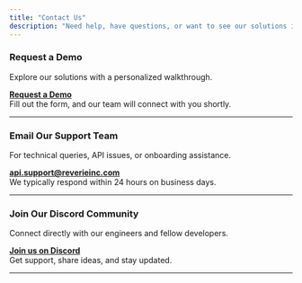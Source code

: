```yaml
---
title: "Contact Us"
description: "Need help, have questions, or want to see our solutions in action? We’re here to help. Choose any of the following ways to reach out to our team:"
---
```


### Request a Demo

Explore our solutions with a personalized walkthrough.

[**Request a Demo**](https://reverieinc.com/request-demo)  
Fill out the form, and our team will connect with you shortly.

---

### Email Our Support Team

For technical queries, API issues, or onboarding assistance.

[**api.support@reverieinc.com**](mailto:api.support@reverieinc.com)  
We typically respond within 24 hours on business days.

---

### Join Our Discord Community

Connect directly with our engineers and fellow developers.

[**Join us on Discord**](https://discord.com/invite/ba8TT9UYfu)  
Get support, share ideas, and stay updated.

---
